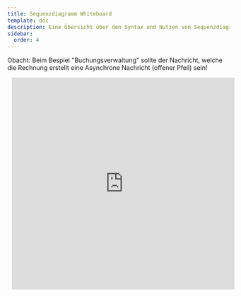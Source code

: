 ```yaml
---
title: Sequenzdiagramm Whiteboard
template: doc
description: Eine Übersicht über den Syntax und Nutzen von Sequenzdiagrammen.
sidebar:
  order: 4
---
```


Obacht: Beim Bespiel "Buchungsverwaltung" sollte der Nachricht, welche die Rechnung erstellt eine Asynchrone Nachricht (offener Pfeil) sein!

<div style="width: 100%; height: 480px; margin: 10px; position: relative;"><iframe allowfullscreen frameborder="0" style="width:100%; height:480px" src="https://lucid.app/documents/embedded/30036fb7-5c7f-4598-b734-72aaf16979b0" id="PB-sTko3Ii6f"></iframe></div>
